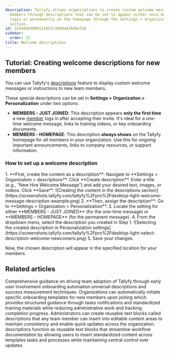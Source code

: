 ```yaml
---
description: Tallyfy allows organizations to create custom welcome messages for new
  members through descriptions that can be set to appear either once during first
  login or permanently on the homepage through the Settings > Organization > Personalization
  section.
id: 1e3a9a93009131652c369dad18dbe21b
sidebar:
  order: 21
title: Welcome descriptions
---
```



## Tutorial: Creating welcome descriptions for new members

You can use Tallyfy's [descriptions](/products/pro/documenting/templates/descriptions/) feature to display custom welcome messages or instructions to new team members.

These special descriptions can be set in **Settings > Organization > Personalization** under two options:

*   **MEMBERS - JUST JOINED**: This description appears **only the first time** a new [member](/products/pro/documenting/members/) logs in after accepting their invite. It's ideal for a one-time welcome message, links to training videos, or key onboarding documents.
*   **MEMBERS - HOMEPAGE**: This description **always shows** on the Tallyfy homepage for *all* members in your organization. Use this for ongoing important announcements, links to company resources, or support information.

### How to set up a welcome description

<Steps>
1.  **First, create the content as a description**: Navigate to **Settings > Organization > descriptions**. Click **Create description**. Enter a title (e.g., "New Hire Welcome Message") and add your desired text, images, or videos. Click **Save**.
    ![Creating the content in the descriptions section](https://screenshots.tallyfy.com/tallyfy%2Fpro%2Fdesktop-light-welcome-message-description-example.png)
2.  **Then, assign the description**: Go to **Settings > Organization > Personalization**.
3.  Locate the setting for either **MEMBERS - JUST JOINED** (for the one-time message) or **MEMBERS - HOMEPAGE** (for the permanent message).
4.  From the dropdown menu, select the description you created in Step 1.
    ![Selecting the created description in Personalization settings](https://screenshots.tallyfy.com/tallyfy%2Fpro%2Fdesktop-light-select-description-welcome-newcomers.png)
5.  Save your changes.
</Steps>

Now, the chosen description will appear in the specified location for your members.


## Related articles
<CardGrid>
<LinkTitleCard header="<b>Miscellaneous > Support</b>" href="/products/pro/miscellaneous/support/" > Comprehensive guidance on driving team adoption of Tallyfy through early user involvement onboarding automation universal descriptions and success measurement techniques. </LinkTitleCard>
<LinkTitleCard header="<b>Org Settings > Auto-launch templates for new members</b>" href="/products/pro/settings/org-settings/how-to-auto-launch-templates-for-new-members/" > Organizations can automatically initiate specific onboarding templates for new members upon joining which provides structured guidance through tasks notifications and standardized training materials while reducing administrative work and tracking completion progress. </LinkTitleCard>
<LinkTitleCard header="<b>descriptions > Use descriptions</b>" href="/products/pro/documenting/templates/descriptions/how-can-i-use-descriptions-to-simplify-workflow-in-tallyfy/" > Administrators can create reusable text blocks called descriptions that any team member can insert into editable content areas to maintain consistency and enable quick updates across the organization. </LinkTitleCard>
<LinkTitleCard header="<b>Templates > descriptions</b>" href="/products/pro/documenting/templates/descriptions/" > descriptions function as reusable text blocks that streamline workflow documentation by allowing users to insert standardized content across templates tasks and processes while maintaining central control over updates. </LinkTitleCard>
</CardGrid>
